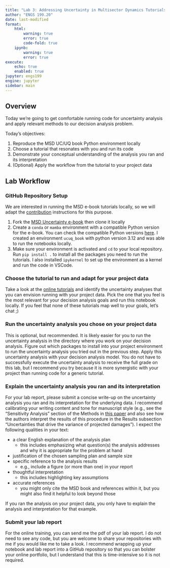 ```yaml
---
title: "Lab 3: Addressing Uncertainty in Multisector Dynamics Tutorials"
author: "ENGS 199.20"
date: last-modified
format:
    html:        
        warning: true
        error: true
        code-fold: true
    ipynb:
        warning: true
        error: true
execute: 
    echo: true
    enabled: true
jupyter: engs199
engine: jupyter
sidebar: main
---
```


## Overview
Today we're going to get comfortable running code for uncertainty analysis and apply relevant methods to our decision analysis problem. 

Today's objectives:

1. Reproduce the MSD UC/UQ book Python environment locally 
2. Choose a tutorial that resonates with you and run its code
3. Demonstrate your conceptual understanding of the analysis you ran and its interpretation
4. (Optional) Apply the workflow from the tutorial to your project data

## Lab Workflow

### GitHub Repository Setup

We are interested in running the MSD e-book tutorials locally, so we will adapt the [contribution](https://uc-ebook.org/dev/docs/html/contributing.html#development-workflow) instructions for this purpose. 

1. Fork the [MSD Uncertainty e-book](https://github.com/IMMM-SFA/msd_uncertainty_ebook/fork) then clone it locally
2. Create a `conda` or `mamba` environment with a compatible Python version for the e-book. You can check the compatible Python versions [here](https://github.com/IMMM-SFA/msd_uncertainty_ebook/blob/dev/pyproject.toml#L10). I created an environment `ucuq_book` with python version 3.12 and was able to run the notebooks locally. 
3. Make sure your environment is activated and `cd` to your local repository. Run `pip install .` to install all the packages you need to run the tutorials. I also installed `ipykernel` to set up the environment as a kernel and run the code in VSCode. 

### Choose the tutorial to run and adapt for your project data

Take a look at the [online tutorials](https://uc-ebook.org/docs/html/A2_Jupyter_Notebooks.html) and identify the uncertainty analyses that you can envision running with your project data. Pick the one that you feel is the most relevant for your decision analysis goals and run this notebook locally. If you feel that none of these tutorials map well to your goals, let's chat ;) 

### Run the uncertainty analysis you chose on your project data

This is optional, but recommended. It is likely easier for you to run the uncertainty analysis in the directory where you work on your decision analysis. Figure out which packages to install into your project environment to run the uncertainty analysis you tried out in the previous step. Apply this uncertainty analysis with your decision analysis model. You do not have to successfully execute the uncertainty analysis to receive the full grade on this lab, but I recommend you try because it is more synergistic with your project than running code for a generic tutorial.  

### Explain the uncertainty analysis you ran and its interpretation

For your lab report, please submit a concise write-up on the uncertainty analysis you ran and its interpretation for the underlying data. I recommend calibrating your writing content and tone for manuscript style (e.g., see the "Sensitivity Analysis" section of the Methods in [this paper](https://www.nature.com/articles/s41467-020-19188-9#Sec8) and also see how the authors interpret the results of this procedure in the Results subsection "Uncertainties that drive the variance of projected damages"). I expect the following qualities in your text:

* a clear English explanation of the analysis plan 
  - this includes emphasizing what question(s) the analysis addresses and why it is appropriate for the problem at hand
* justification of the chosen sampling plan and sample size
* specific reference to the analysis results
  - e.g., include a figure (or more than one) in your report
* thoughtful interpretation
  - this includes highlighting key assumptions
* accurate references
  - you might only cite the MSD book and references within it, but you might also find it helpful to look beyond those

If you ran the analysis on your project data, you only have to explain the analysis and interpretation for that example. 

### Submit your lab report

For the online training, you can send me the pdf of your lab report. I do not need to see any code, but you are welcome to share your repositories with me if you would like me to take a look. I recommend wrapping up your notebook and lab report into a GitHub repository so that you can bolster your online portfolio, but I understand that this is time-intensive so it is not required.